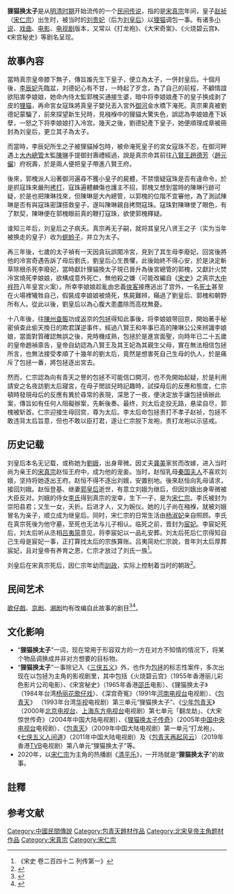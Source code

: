 '''狸猫换太子'''是从[[明清|明清时期]]开始流传的一个[[民俗|民间传说]]，指的是[[宋真宗|宋真宗]]年间，皇子[[宋仁宗|赵祯]]（[[宋仁宗|宋仁宗]]）出生时，被当时的[[章献明肃皇后|刘贵妃]]（后为[[章献明肃皇后|刘皇后]]）以[[狸猫|狸猫]]调包一事。有诸多[[小说|小说]]、[[戏曲|戏曲]]、[[电影|电影]]、[[电视剧|电视剧]]版本，又常以《打龙袍》、《大宋奇案》、《火烧碧云宫》、《宋宫秘史》等剧名呈现。

== 故事內容 ==
當時真宗皇帝膝下無子，傳旨誰先生下皇子，便立為太子，一併封皇后。十個月後，[[章懿李皇后|李辰妃]]先臨盆，刘德妃心有不甘，一時起了歹念，為了自己的前程，不顧情誼欲陷害李娘娘，她命內侍太監郭槐买通接生婆，暗中将李娘娘產下的皇子换成剥了皮的[[狸|狸猫]]，再命宮女寇珠將真皇子嬰兒丟入宮外[[御河|御河]]金水橋下淹死。真宗果真被劉德妃蒙騙了，前來探望新生兒時，見襁褓中的狸貓大驚失色，誤認為李娘娘產下妖孽，一怒之下将李娘娘打入冷宫。幾天之後，劉德妃產下皇子，她便順理成章被冊封為刘皇后，更立其子為太子。

而當時，李辰妃所生之子被狸貓掉包時，被命淹死皇子的宮女寇珠不忍，在御河畔遇上[[大內總管|大內總管]]太監[[陳琳|陳琳]]手提御封壽禮經過，說是真宗命其前往[[八賢王|八賢王]][[趙德芳|趙德芳]]（[[趙元儼|趙元儼]]）府祝壽，於是兩人便把皇子帶進八賢王府。

後來，郭槐派人沿著御河遍尋不獲小皇子的屍體，不禁懷疑寇珠是否有違命令，於是抓寇珠來嚴刑[[刑訊逼供|拷打]]，寇珠遍體麟傷也護主不招，郭槐又想到當時的陳琳行跡可疑，於是也把陳琳找來，但陳琳是大內總管，以郭槐的位階不宜審他，為了測試陳琳是否有與寇珠密謀搭救皇子，遂叫陳琳親自拷問寇珠。寇珠對陳琳使了眼色，有了默契，陳琳便在郭槐眼前真的鞭打寇珠，欲使郭槐釋疑。

谁知三年后，刘皇后之子病夭。真宗再无子嗣，就将其皇兄八贤王之子（实为当年被换走的皇子）收为[[收養|螟蛉子]]，并立为太子。

再三年後，七歲的太子禎有一天因貪玩誤闖冷宮，見到了其生母李廢妃，回宮後將他的冷宮奇遇告訴了母后劉氏，劉皇后心生畏懼，此後始終不得心安，於是決定斬草除根杀死李廢妃，當時獻計狸貓換太子現已晉升為後宮總管的郭槐，又獻計火焚冷宮燒死李娘娘，欲構成意外死亡，無他殺之嫌（可能改編自《[[宋史|宋史]]》之真宗[[大中祥符|大中祥符]]八年皇宮火案）。所幸李娘娘趁亂由忠義[[俠客|俠客]]接應逃出了宫外，一名[[死士|死士]]甚至在火場裡犧牲自己，假裝成李娘娘被燒死，焦屍難辨，瞞過了劉皇后、郭槐和朝野所有人。從此以後，劉皇后以為心腹大患盡除而高枕無憂。

十八年後，往[[下陳州|陳州查賑]]功成返京的[[包拯|包拯]]得知此事後，将李娘娘带回京，開始著手秘密偵查此偷天換日的欺君謀逆事件，經過八賢王和年事已高的陳琳公公來辨識李娘娘，當面對質確認無誤之後，見時機成熟，包拯於是進宮面聖，向時年已二十五歲的皇帝趙禎禀告，皇帝自幼認為八賢王及其王妃為其親生父母，實在無法相信包拯所言，也無法接受孝順了十幾年的劉太后，竟然是想害死自己生母的仇人，於是痛斥了包拯一番，將包拯逐出宮去。

然而，仁宗認為向有青天之譽的包拯不可能信口開河，也不免開始起疑，於是利用請安之名夜訪劉太后寢宮，在母子閒談兒時記趣時，試探母后的反應和態度，仁宗頓時發現母后的反應有異於尋常的表現，深思了一夜，便決定放手讓包拯偵辦此案，傳旨如有任何人阻礙辦案，先斬後奏。最终，刘太后走投无路，悬梁自尽，郭槐被斩首。仁宗迎接生母回宫，尊为太后。李太后命包拯责打不孝子赵祯，包拯不敢违背太后旨意，但也不敢以臣打君，遂让仁宗脱下龙袍，责打龙袍以示惩戒。

== 历史记载 ==
刘皇后本名无记载，或称她为[[章献明肃皇后|劉娥]]，出身卑微。因丈夫[[龚美|龚美]]家贫而改嫁，进入当时尚为亲王的[[宋真宗|宋真宗]]赵恒王府中，成为他的宠妾。当时，赵恒乳母[[刘氏_(秦国夫人)|秦国夫人]]不喜欢刘娥，坚持将她逐出王府。赵恒不得不逐出刘娥，安置别地。後來赵恒向乳母请求，接回刘娥。赵恒登基、继妻[[章穆皇后|郭皇后]]逝世，有意立刘娥为继后，但因刘娥出身卑微被大臣反对。刘娥的侍女[[章懿李皇后|李氏]]得到真宗的宠幸，生下一子，是为[[宋仁宗|宋仁宗]]。李氏被封为崇阳县君；又生一女，夭折。后进才人，又为婉仪。她的儿子尚在襁褓，就被刘娥冒名为亲子，顺立成为继皇后。同时，宋仁宗的日常生活由[[章惠皇后|杨淑妃]]亲自照顾。李氏在真宗死後为他守墓，至死也无法与儿子相认。临死之前，晋封为[[宸妃|宸妃]]。李宸妃死后，刘太后听从丞相[[吕夷简|吕夷简]]意见，将李宸妃以一品礼安葬。刘太后死后仁宗得知自己生母是宸妃一事，正打算找太后的宗族算账。吕夷简劝仁宗說，昔年刘太后厚葬宸妃，且对皇帝有养育之恩，仁宗才放过了刘氏一族<ref>《宋史 卷二百四十二 列传第一》</ref>。

刘皇后在宋真宗死后，因仁宗年幼而[[訓政|訓政]]，实际上控制着当时的朝政<ref>{{Cite web |url=http://www.qikan.com.cn/Article/xjyc/xjyc200801/xjyc20080114.html |title=揭秘“狸猫换太子” |access-date=2010-07-14 |archive-date=2019-04-01 |archive-url=https://web.archive.org/web/20190401143947/http://www.qikan.com.cn/Article/xjyc/xjyc200801/xjyc20080114.html |dead-url=no }}</ref>。

== 民间艺术 ==
[[歌仔戲|歌仔戲]]、[[京剧|京剧]]、[[湘剧|湘剧]]均有改编自此故事的剧目<ref>{{Cite web |url=http://news.sina.com.cn/c/2005-09-26/08577035987s.shtml |title=京剧《狸猫换太子》好评如潮 |access-date=2010-07-14 |archive-date=2020-12-18 |archive-url=https://web.archive.org/web/20201218191648/http://news.sina.com.cn/c/2005-09-26/08577035987s.shtml |dead-url=no }}</ref><ref>{{Cite web |url=http://ent.sina.com.cn/j/2010-06-28/16563000723.shtml |title=长沙市湘剧院推出全本《狸猫换太子》 |access-date=2010-07-14 |archive-date=2020-08-11 |archive-url=https://web.archive.org/web/20200811060453/http://ent.sina.com.cn/j/2010-06-28/16563000723.shtml |dead-url=no }}</ref>。

== 文化影响 ==
* “'''狸猫换太子'''”一词，现在常用于形容双方的一方在对方不知情的情况下，将某个物品调换成并非对方想要的目标物。
* “'''狸猫换太子'''”一事除记入《[[三侠五义|三侠五义]]》外，也作为[[包拯|包拯]]的标志性案件，多次出现在以包拯为主角的影视剧里，其中包括《火烧碧云宫》（1955年香港丽儿彩色影片公司电影）、《宋宮秘史》（1965年香港[[邵氏兄弟|邵氏]]电影）、《狸猫换太子》（1984年台湾[[杨丽花|杨丽花]][[歌仔戏|歌仔戏]]）、《深宫奇冤》（1991年[[河南广播电视台|河南电视台]]电视剧）、《[[包青天_(1993年电视剧)|包青天]]》 （1993年台湾[[中华电视公司|华视]]电视剧）第三单元“狸猫换太子”、《[[少年包青天|少年包青天]]》（2000年[[北京广播电视台|北京电视台]]、[[上海东方电视台|上海东方电视台]]电视剧）第七单元「翻龙劫」、《大宋惊世传奇》（2004年中国大陆电视剧）、《[[狸猫换太子传奇|狸猫换太子传奇]]》（2005年[[中国中央电视台|中国中央电视台]]电视剧）、《[[包青天_(2009年电视剧)|包青天]]》（2009年中国大陆电视剧）第一单元“打龙袍」、《[[七侠五义人间道|七侠五义人间道]]》（2011年中国大陆电视剧）及《[[包青天再起风云|包青天再起风云]]）（2019年香港[[电视广播有限公司|TVB]]电视剧）第八单元“狸猫换太子”等{{NoteTag|以上仅列出较具代表性影视作品，并非全部。}}。
* 2020年，以[[宋仁宗|宋仁宗]]为主角的热播剧《[[清平乐_(电视剧)|清平乐]]》，一开场就是“'''狸猫换太子'''”的故事。

== 註釋 ==
{{notefoot}}

== 参考文献 ==
{{reflist}}

[[Category:中國民間傳說|Category:中國民間傳說]]
[[Category:包青天題材作品|Category:包青天題材作品]]
[[Category:北宋皇帝主角题材作品|Category:北宋皇帝主角题材作品]]
[[Category:宋真宗|Category:宋真宗]]
[[Category:宋仁宗|Category:宋仁宗]]